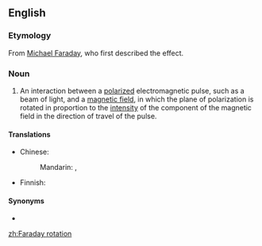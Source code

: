 ==English==

===Etymology===
From [[w:Michael Faraday|Michael Faraday]], who first described the effect.

===Noun===
{{en-noun}}
{{wikipedia}}

# {{lb|en|physics}} An interaction between a [[polarize]]d electromagnetic pulse, such as a beam of light, and a [[magnetic field]], in which the plane of polarization is rotated in proportion to the [[intensity]] of the component of the magnetic field in the direction of travel of the pulse.

====Translations====
{{trans-top|interaction between a polarized electromagnetic pulse and a magnetic field}}
* Chinese:
*: Mandarin: {{t|cmn|法拉第旋轉|sc=Hani}}, {{t|cmn|法拉第旋转|tr=Fǎlādì xuánzhuǎn|sc=Hani}}
{{trans-mid}}
* Finnish: {{t|fi|Faraday-kiertymä}}
{{trans-bottom}}

====Synonyms====
* {{l|en|Faraday effect}}

[[zh:Faraday rotation]]